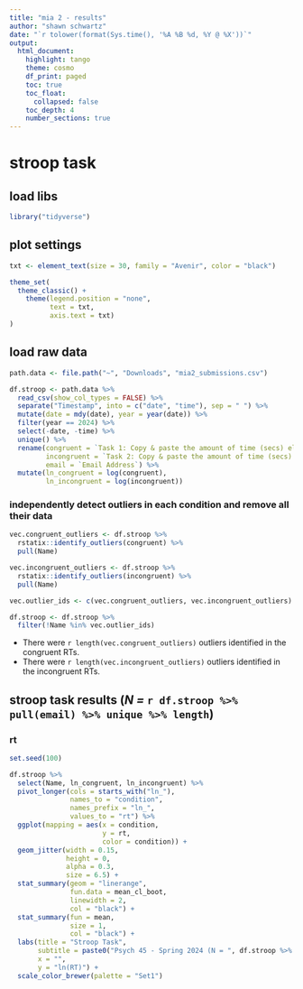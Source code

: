```yaml
---
title: "mia 2 - results"
author: "shawn schwartz"
date: "`r tolower(format(Sys.time(), '%A %B %d, %Y @ %X'))`"
output: 
  html_document:
    highlight: tango
    theme: cosmo
    df_print: paged
    toc: true
    toc_float: 
      collapsed: false
    toc_depth: 4
    number_sections: true
---
```


# stroop task

## load libs
```r
library("tidyverse")
```

## plot settings
```r
txt <- element_text(size = 30, family = "Avenir", color = "black")

theme_set(
  theme_classic() +
    theme(legend.position = "none",
          text = txt,
          axis.text = txt)
)
```

## load raw data
```r
path.data <- file.path("~", "Downloads", "mia2_submissions.csv")

df.stroop <- path.data %>% 
  read_csv(show_col_types = FALSE) %>% 
  separate("Timestamp", into = c("date", "time"), sep = " ") %>% 
  mutate(date = mdy(date), year = year(date)) %>% 
  filter(year == 2024) %>% 
  select(-date, -time) %>% 
  unique() %>% 
  rename(congruent = `Task 1: Copy & paste the amount of time (secs) elapsed it took you to complete \"The easy practice test\"`,
         incongruent = `Task 2: Copy & paste the amount of time (secs) elapsed it took you to complete \"The real hard test\"`,
         email = `Email Address`) %>% 
  mutate(ln_congruent = log(congruent),
         ln_incongruent = log(incongruent))
```

### independently detect outliers in each condition and remove all their data
```r
vec.congruent_outliers <- df.stroop %>% 
  rstatix::identify_outliers(congruent) %>% 
  pull(Name)

vec.incongruent_outliers <- df.stroop %>% 
  rstatix::identify_outliers(incongruent) %>% 
  pull(Name)

vec.outlier_ids <- c(vec.congruent_outliers, vec.incongruent_outliers)

df.stroop <- df.stroop %>% 
  filter(!Name %in% vec.outlier_ids)
```

* There were `r length(vec.congruent_outliers)` outliers identified in the congruent RTs.
* There were `r length(vec.incongruent_outliers)` outliers identified in the incongruent RTs.

## stroop task results (*N =* `r df.stroop %>% pull(email) %>% unique %>% length`)

### rt
```r
set.seed(100)

df.stroop %>% 
  select(Name, ln_congruent, ln_incongruent) %>% 
  pivot_longer(cols = starts_with("ln_"),
               names_to = "condition",
               names_prefix = "ln_",
               values_to = "rt") %>% 
  ggplot(mapping = aes(x = condition,
                       y = rt,
                       color = condition)) +
  geom_jitter(width = 0.15,
              height = 0,
              alpha = 0.3,
              size = 6.5) +
  stat_summary(geom = "linerange", 
               fun.data = mean_cl_boot, 
               linewidth = 2,
               col = "black") +
  stat_summary(fun = mean,
               size = 1,
               col = "black") +
  labs(title = "Stroop Task",
       subtitle = paste0("Psych 45 - Spring 2024 (N = ", df.stroop %>% pull(email) %>% unique %>% length, ")"),
       x = "",
       y = "ln(RT)") +
  scale_color_brewer(palette = "Set1")
```
